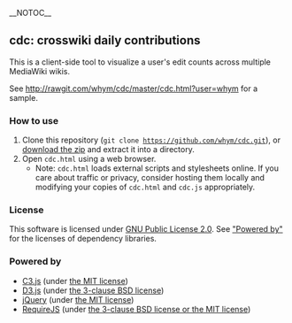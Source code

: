 __NOTOC__
==cdc: crosswiki daily contributions==

This is a client-side tool to visualize a user's edit counts across multiple MediaWiki wikis.

See http://rawgit.com/whym/cdc/master/cdc.html?user=whym for a sample.

===How to use===
# Clone this repository (<code>git clone https://github.com/whym/cdc.git</code>), or [https://github.com/whym/cdc/archive/master.zip download the zip] and extract it into a directory.
# Open <code>cdc.html</code> using a web browser.
#* Note: <code>cdc.html</code> loads external scripts and stylesheets online.  If you care about traffic or privacy, consider hosting them locally and modifying your copies of <code>cdc.html</code> and <code>cdc.js</code> appropriately.

===License===

This software is licensed under [http://www.gnu.org/licenses/gpl-2.0.html GNU Public License 2.0].  See [[#powered-by|"Powered by"]] for the licenses of dependency libraries.

===Powered by===

* [http://c3js.org C3.js] (under [https://github.com/masayuki0812/c3/blob/master/LICENSE the MIT license])
* [http://d3js.org D3.js] (under [https://github.com/mbostock/d3/blob/master/LICENSE the 3-clause BSD license])
* [https://jquery.com jQuery] (under [https://github.com/jquery/jquery/blob/master/MIT-LICENSE.txt the MIT license])
* [http://requirejs.org RequireJS] (under [https://github.com/jrburke/requirejs/blob/master/LICENSE the 3-clause BSD license or the MIT license])
